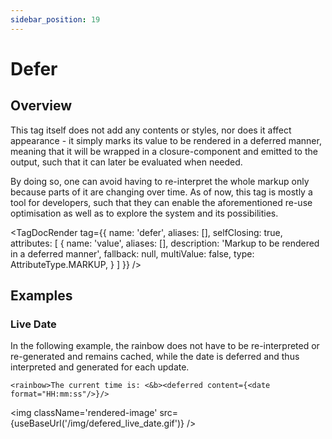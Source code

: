 ```yaml
---
sidebar_position: 19
---
```



# Defer

## Overview

This tag itself does not add any contents or styles, nor does it affect appearance - it simply marks its value to be rendered in a deferred manner, meaning that it will be wrapped in a closure-component and emitted to the output, such that it can later be evaluated when needed.

By doing so, one can avoid having to re-interpret the whole markup only because parts of it are changing over time. As of now, this tag is mostly a tool for developers, such that they can enable the aforementioned re-use optimisation as well as to explore the system and its possibilities.


<TagDocRender tag={{
  name: 'defer',
  aliases: [],
  selfClosing: true,
  attributes: [
    {
      name: 'value',
      aliases: [],
      description: 'Markup to be rendered in a deferred manner',
      fallback: null,
      multiValue: false,
      type: AttributeType.MARKUP,
    }
  ]
}} />

## Examples

### Live Date

In the following example, the rainbow does not have to be re-interpreted or re-generated and remains cached, while the date is deferred and thus interpreted and generated for each update.

```component-markup
<rainbow>The current time is: <&b><deferred content={<date format="HH:mm:ss"/>}/>
```

<img className='rendered-image' src={useBaseUrl('/img/defered_live_date.gif')} />
